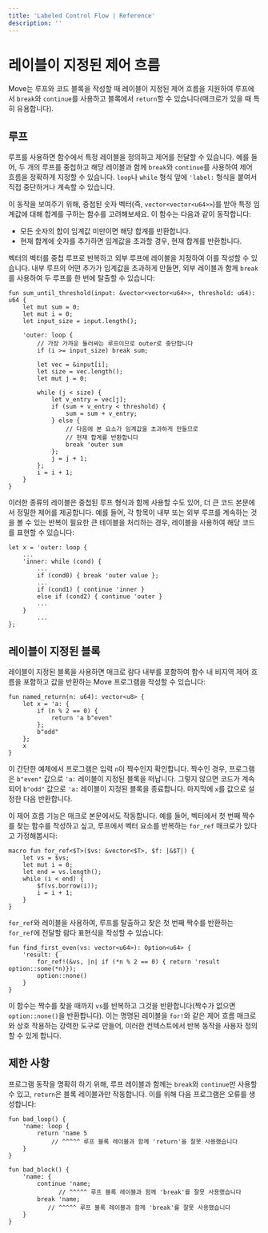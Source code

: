 ```yaml
---
title: 'Labeled Control Flow | Reference'
description: ''
---
```


# 레이블이 지정된 제어 흐름

Move는 루프와 코드 블록을 작성할 때 레이블이 지정된 제어 흐름을 지원하여 루프에서 `break`와 `continue`를 사용하고 블록에서 `return`할 수 있습니다(매크로가 있을 때 특히 유용합니다).

## 루프

루프를 사용하면 함수에서 특정 레이블을 정의하고 제어를 전달할 수 있습니다. 예를 들어, 두 개의 루프를 중첩하고 해당 레이블과 함께 `break`와 `continue`를 사용하여 제어 흐름을 정확하게 지정할 수 있습니다.
`loop`나 `while` 형식 앞에 `'label:` 형식을 붙여서 직접 중단하거나 계속할 수 있습니다.

이 동작을 보여주기 위해, 중첩된 숫자 벡터(즉, `vector<vector<u64>>`)를 받아 특정 임계값에 대해 합계를 구하는 함수를 고려해보세요. 이 함수는 다음과 같이 동작합니다:

- 모든 숫자의 합이 임계값 미만이면 해당 합계를 반환합니다.
- 현재 합계에 숫자를 추가하면 임계값을 초과할 경우, 현재 합계를 반환합니다.

벡터의 벡터를 중첩 루프로 반복하고 외부 루프에 레이블을 지정하여 이를 작성할 수 있습니다. 내부 루프의 어떤 추가가 임계값을 초과하게 만들면, 외부 레이블과 함께 `break`를 사용하여 두 루프를 한 번에 탈출할 수 있습니다:

```move
fun sum_until_threshold(input: &vector<vector<u64>>, threshold: u64): u64 {
    let mut sum = 0;
    let mut i = 0;
    let input_size = input.length();

    'outer: loop {
        // 가장 가까운 둘러싸는 루프이므로 outer로 중단합니다
        if (i >= input_size) break sum;

        let vec = &input[i];
        let size = vec.length();
        let mut j = 0;

        while (j < size) {
            let v_entry = vec[j];
            if (sum + v_entry < threshold) {
                sum = sum + v_entry;
            } else {
                // 다음에 본 요소가 임계값을 초과하게 만들므로
                // 현재 합계를 반환합니다
                break 'outer sum
            };
            j = j + 1;
        };
        i = i + 1;
    }
}
```

이러한 종류의 레이블은 중첩된 루프 형식과 함께 사용할 수도 있어, 더 큰 코드 본문에서 정밀한 제어를 제공합니다. 예를 들어, 각 항목이 내부 또는 외부 루프를 계속하는 것을 볼 수 있는 반복이 필요한 큰 테이블을 처리하는 경우, 레이블을 사용하여 해당 코드를 표현할 수 있습니다:

```move
let x = 'outer: loop {
    ...
    'inner: while (cond) {
        ...
        if (cond0) { break 'outer value };
        ...
        if (cond1) { continue 'inner }
        else if (cond2) { continue 'outer }
        ...
    }
        ...
};
```

## 레이블이 지정된 블록

레이블이 지정된 블록을 사용하면 매크로 람다 내부를 포함하여 함수 내 비지역 제어 흐름을 포함하고 값을 반환하는 Move 프로그램을 작성할 수 있습니다:

```move
fun named_return(n: u64): vector<u8> {
    let x = 'a: {
        if (n % 2 == 0) {
            return 'a b"even"
        };
        b"odd"
    };
    x
}
```

이 간단한 예제에서 프로그램은 입력 `n`이 짝수인지 확인합니다. 짝수인 경우, 프로그램은 `b"even"` 값으로 `'a:` 레이블이 지정된 블록을 떠납니다. 그렇지 않으면 코드가 계속되어 `b"odd"` 값으로 `'a:` 레이블이 지정된 블록을 종료합니다. 마지막에 `x`를 값으로 설정한 다음 반환합니다.

이 제어 흐름 기능은 매크로 본문에서도 작동합니다. 예를 들어, 벡터에서 첫 번째 짝수를 찾는 함수를 작성하고 싶고, 루프에서 벡터 요소를 반복하는 `for_ref` 매크로가 있다고 가정해봅시다:

```move
macro fun for_ref<$T>($vs: &vector<$T>, $f: |&$T|) {
    let vs = $vs;
    let mut i = 0;
    let end = vs.length();
    while (i < end) {
        $f(vs.borrow(i));
        i = i + 1;
    }
}
```

`for_ref`와 레이블을 사용하여, 루프를 탈출하고 찾은 첫 번째 짝수를 반환하는 `for_ref`에 전달할 람다 표현식을 작성할 수 있습니다:

```move
fun find_first_even(vs: vector<u64>): Option<u64> {
    'result: {
        for_ref!(&vs, |n| if (*n % 2 == 0) { return 'result option::some(*n)});
        option::none()
    }
}
```

이 함수는 짝수를 찾을 때까지 `vs`를 반복하고 그것을 반환합니다(짝수가 없으면 `option::none()`을 반환합니다). 이는 명명된 레이블을 `for!`와 같은 제어 흐름 매크로와 상호 작용하는 강력한 도구로 만들어, 이러한 컨텍스트에서 반복 동작을 사용자 정의할 수 있게 합니다.

## 제한 사항

프로그램 동작을 명확히 하기 위해, 루프 레이블과 함께는 `break`와 `continue`만 사용할 수 있고, `return`은 블록 레이블과만 작동합니다. 이를 위해 다음 프로그램은 오류를 생성합니다:

```move
fun bad_loop() {
    'name: loop {
        return 'name 5
            // ^^^^^ 루프 블록 레이블과 함께 'return'을 잘못 사용했습니다
    }
}

fun bad_block() {
    'name: {
        continue 'name;
              // ^^^^^ 루프 블록 레이블과 함께 'break'를 잘못 사용했습니다
        break 'name;
           // ^^^^^ 루프 블록 레이블과 함께 'break'를 잘못 사용했습니다
    }
}
```